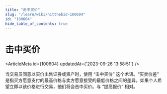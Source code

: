 ```yaml
---
title: "击中买价"
slug: "/learn/wiki/hitthebid-100604"
id: "100604"
hide_table_of_contents: true
---
```



# 击中买价

<ArticleMeta id={100604} updatedAt={'2023-09-26 13:58:51'} />
<div className='border-solid border-b border-t-0 my-4 border-[var(--ifm-color-gray-300)]' />

当交易员同意以买价出售证券或资产时，使用 “击中买价” 这个术语。“买卖价差” 是指买方愿意支付的最高价格与卖方愿意接受的最低价格之间的差异。如果个人希望立即以该价格进行交易，他们将会击中买价。与 “提高报价” 相对。
